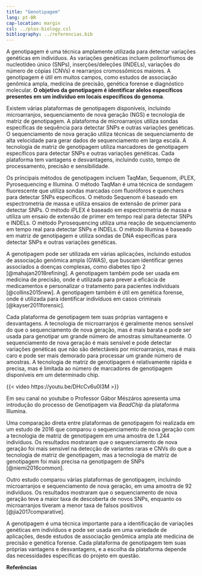 ```yaml
---
title: "Genotipagem"
lang: pt-BR
cap-location: margin
csl: ../plos-biology.csl
bibliography: ../referencias.bib
---
```


A genotipagem é uma técnica amplamente utilizada para detectar variações genéticas em indivíduos. As variações genéticas incluem polimorfismos de nucleotídeo único (SNPs), inserções/deleções (INDELs), variações do número de cópias (CNVs) e rearranjos cromossômicos maiores. A genotipagem é útil em muitos campos, como estudos de associação genômica ampla, medicina de precisão, genética forense e diagnóstico molecular. **O objetivo da genotipagem é identificar alelos específicos presentes em um indivíduo em locais específicos do genoma**.

Existem várias plataformas de genotipagem disponíveis, incluindo microarranjos, sequenciamento de nova geração (NGS) e tecnologia de matriz de genotipagem. A plataforma de microarranjos utiliza sondas específicas de sequência para detectar SNPs e outras variações genéticas. O sequenciamento de nova geração utiliza técnicas de sequenciamento de alta velocidade para gerar dados de sequenciamento em larga escala. A tecnologia de matriz de genotipagem utiliza marcadores de genotipagem específicos para detectar SNPs e outras variações genéticas. Cada plataforma tem vantagens e desvantagens, incluindo custo, tempo de processamento, precisão e sensibilidade.

Os principais métodos de genotipagem incluem TaqMan, Sequenom, iPLEX, Pyrosequencing e Illumina. O método TaqMan é uma técnica de sondagem fluorescente que utiliza sondas marcadas com fluoróforos e quenchers para detectar SNPs específicos. O método Sequenom é baseado em espectrometria de massa e utiliza ensaios de extensão de primer para detectar SNPs. O método iPLEX é baseado em espectrometria de massa e utiliza um ensaio de extensão de primer em tempo real para detectar SNPs e INDELs. O método Pyrosequencing utiliza uma reação de sequenciamento em tempo real para detectar SNPs e INDELs. O método Illumina é baseado em matriz de genotipagem e utiliza sondas de DNA específicas para detectar SNPs e outras variações genéticas.

A genotipagem pode ser utilizada em várias aplicações, incluindo estudos de associação genômica ampla (GWAS), que buscam identificar genes associados a doenças complexas, como diabetes tipo 2 [@mahajan2018refining]. A genotipagem também pode ser usada em medicina de precisão, onde é utilizada para prever a eficácia de medicamentos e personalizar o tratamento para pacientes individuais [@collins2015new]. A genotipagem também é útil em genética forense, onde é utilizada para identificar indivíduos em casos criminais [@kayser2011forensic].

Cada plataforma de genotipagem tem suas próprias vantagens e desvantagens. A tecnologia de microarranjos é geralmente menos sensível do que o sequenciamento de nova geração, mas é mais barata e pode ser usada para genotipar um grande número de amostras simultaneamente. O sequenciamento de nova geração é mais sensível e pode detectar variações genéticas que não são detectáveis por microarranjos, mas é mais caro e pode ser mais demorado para processar um grande número de amostras. A tecnologia de matriz de genotipagem é relativamente rápida e precisa, mas é limitada ao número de marcadores de genotipagem disponíveis em um determinado chip.

{{< video https://youtu.be/DHcCv6u0I3M >}}

::: {.column-margin}
Em seu canal no youtube o Professor Gábor Mészáros apresenta uma introdução do processo de Genotipagem via _BeadChip_ da plataforma Illumina.
:::

Uma comparação direta entre plataformas de genotipagem foi realizada em um estudo de 2016 que comparou o sequenciamento de nova geração com a tecnologia de matriz de genotipagem em uma amostra de 1.244 indivíduos. Os resultados mostraram que o sequenciamento de nova geração foi mais sensível na detecção de variantes raras e CNVs do que a tecnologia de matriz de genotipagem, mas a tecnologia de matriz de genotipagem foi mais precisa na genotipagem de SNPs [@niemi2016common].

Outro estudo comparou várias plataformas de genotipagem, incluindo microarranjos e sequenciamento de nova geração, em uma amostra de 92 indivíduos. Os resultados mostraram que o sequenciamento de nova geração teve a maior taxa de descoberta de novos SNPs, enquanto os microarranjos tiveram a menor taxa de falsos positivos [@jia2017comparative].

A genotipagem é uma técnica importante para a identificação de variações genéticas em indivíduos e pode ser usada em uma variedade de aplicações, desde estudos de associação genômica ampla até medicina de precisão e genética forense. Cada plataforma de genotipagem tem suas próprias vantagens e desvantagens, e a escolha da plataforma depende das necessidades específicas do projeto em questão.


::: {#refs}
**Referências**
:::